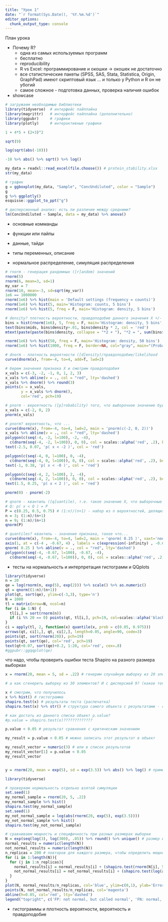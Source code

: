 ```yaml
---
title: "Урок 1"
date: "`r format(Sys.Date(), '%Y.%m.%d')`"
editor_options: 
  chunk_output_type: console
---
```


План урока

* Почему R?
  * одна из самых используемых программ
  * бесплатно
  * reproducibility
  * R vs Excel: программирование и окошки -> окошек не достаточно
  * все статистические пакеты (SPSS, SAS, Stata, Statistica, Origin, GraphPad) имеют скриптовый язык ... и только у Python и R он не убогий
  * самое сложное - подготовка данных, проверка наличия ошибок

* showcase

```r
# загружаем необходимые библиотеки
library(tidyverse)  # интерфейс пайплайна
library(magrittr)   # интерфейс пайплайна (дополнительно)
library(ggpubr)     # графики
library(plotly)     # интерактивные графики

1 + 4*5 + (2+3)^2

sqrt(9)

log(sqrt(abs(-10)))

-10 %>% abs() %>% sqrt() %>% log()

my_data = readxl::read_excel(file.choose()) # protein_stability.xlsx
str(my_data)

# график
g = ggboxplot(my_data, "Sample", "ConcUndiluted", color = "Sample")
g
g %>% ggplotly()
esquisse::ggplot_to_ppt("g")

# дисперсионный анализ: есть ли различие между средними?
lm(ConcUndiluted ~ Sample, data = my_data) %>% anova()
```

* основные комманды


* функции или пайпы
* данные, тайди
* типы переменных, описание
* нормальное распределение, симуляция распределения

```r
# rnorm - генерация рандомных ([r]andom) значений
rnorm(5)
rnorm(6, mean=3, sd=1)
my_var = 7
rnorm(10, mean=-3, sd=sqrt(my_var))
1e6 == 1000000
rnorm(1e6) %>% hist(main = 'Default settings (frequency = counts)')
rnorm(1e6) %>% hist(5, main='Histogram: counts, 5 bins')
rnorm(1e6) %>% hist(5, freq = F, main='Histogram: density, 5 bins')

# density? плотность вероятности, правдоподобие данного значения X +/- delta
bins = hist(rnorm(1e6), 5, freq = F, main='Histogram: density, 5 bins', ylim=c(0, .3), col=scales::alpha('red', .3))
text(bins$mids, bins$density+.01, bins$density * 2, col = 'red')
mtext(paste(paste(bins$density, collapse = "*2 + "), "*2 = ", sum(bins$density * 2)), col = 'red')

rnorm(1e6) %>% hist(50, freq = F, main='Histogram: density, 50 bins')
rnorm(1e6) %>% hist(1000, freq = F, border=NA, col="gray", main="(Probability) density")

# dnorm - плотность вероятности ([d]ensity)/правдоподобие/likelihood
curve(dnorm(x), from=-4, to=4, add=T, lwd=2)

# берем значения признака Х и смотрим правдоподобия
x_vals = c(-3, -2, -1, 0, 1, 2, 3)
x_vals %>% abline(v = ., col = "red", lty='dashed')
x_vals %>% dnorm() %>% round(3)
points(x = x_vals, 
       y = x_vals %>% dnorm(), 
       col='red', pch=19)

# pnorm - вероятность ([p]robability) того, что выборочное значение будет меньше данного значения Х
x_vals = c(-2, 0, 2)
pnorm(x_vals)

# pnorm? вероятность, что ...
curve(dnorm(x), from=-4, to=4, lwd=2, main = 'pnorm(c(-2, 0, 2))')
x_vals %>% abline(v = ., col = "red", lty='dashed')
polygon(c(seq(-4, -2, l=100), -2, -4),
  c(dnorm(seq(-4, -2, l=100)), 0, 0), col = scales::alpha('red', .2), border=NA)
text(-2.5, 0.07, 'p( x < -2 )', col = 'red')

polygon(c(seq(-4, 0, l=100), 0, -4),
  c(dnorm(seq(-4, 0, l=100)), 0, 0), col = scales::alpha('red', .2), border=NA)
text(-1, 0.38, 'p( x < -0 )', col = 'red')

polygon(c(seq(-4, 2, l=100), 2, -4),
  c(dnorm(seq(-4, 2, l=100)), 0, 0), col = scales::alpha('red', .2), border=NA)
text(1.5, 0.25, 'p( x < 2 )', col = 'red')

pnorm(0) - pnorm(-2)

# qnorm - квантиль ([q]uantile), т.е. такое значение Х, что выборочные значения окажутся меньше его с вероятностью P
# Q: p( x < Q ) = P
P = c(0.25, 0.5, 0.75) # (1:n)/(n+1) - набор из n вероятностей, делящих [0, 1] на равные промежутки
n = 3; (1:n)/(n+1)
n = 9; (1:n)/(n+1)
qnorm(P)

# quantiles? квантиль - значение признака, такое что...
curve(dnorm(x), from=-4, to=4, lwd=2, main = 'qnorm( 0.25 )', xaxt='none')
axis(1, at = c(-4 , -0.67, 4) , labels = c(expression(-infinity) , -0.67, expression(infinity) ))
qnorm( 0.25 ) %>% abline(v = ., col = "red", lty='dashed')
polygon(c(seq(-4, -0.67, l=100), -0.67, -4),
  c(dnorm(seq(-4, -0.67, l=100)), 0, 0), col = scales::alpha('red', .2), border=NA)
```

* тесты на нормальность и интерпретация гистограмм и QQplots

```r
library(tidyverse)
n = 20
qe = log(rnorm(n, exp(5), exp(2))) %>% scale() %>% as.numeric()
qt = qnorm((1:n)/(n+1))
plot(qt, sort(qe), ylim=c(-3,3), type='n')
N = 1000
tl = matrix(nrow=N, ncol=n)
for (i in 1:N) {
  tl[i,] = sort(rnorm(n))
  if (i %% 20 == 0) points(qt, tl[i,], pch=19, col=scales::alpha('black', .1))
}
ci = apply(tl, 2, function(x) quantile(x, prob = c(0.05, 0.975)))
arrows(qt, ci[1,], qt, ci[2,], length=0.05, angle=90, code=3)
points(qt, sort(rnorm(20)), pch=19)
points(qt, sort(qe), col='red', pch=19)
text(qt+0.07, sort(qe)+0.2, 1:20, col='red', cex=.8)
#ggpubr::ggqqplot(qe)
```

что надо, чтобы проверить ошибки теста Shapiro на разного размера выборках

```r
x = rnorm(20, mean = 5, sd = .22) # генерим случайную выборку из 20 элементов

# а как сгенерить выборку из 30 элементов? И с дисперсией 9? (какое тогда стандартное отклонение)

x # смотрим, что получилось
x %>% hist() # гистограмма
shapiro.test(x) # результаты теста (распечатка)
shapiro.test(x) %>% str() # структура самого объекта с результатами - список!

# как достать из данного списка объект p.value?
#p.value = shapiro.test(x)?????????????

p.value < 0.05 # результат сравнения с критическим значением

my_result = p.value < 0.05 # можно записать этот результат в объект

my_result_vector = numeric(3) # или в список результатов
my_result_vector[1] = p.value < 0.05 
my_result_vector


y = rnorm(20, mean = exp(5), sd = exp(3.5)) %>% abs() %>% log() # пример очень не нормальной выборки

```


```r
library(tidyverse)

# проверяем нормальность отдельно взятой симуляции
set.seed(1)
my_normal_sample = rnorm(20, 5, .22) 
my_normal_sample %>% hist()
shapiro.test(my_normal_sample)
set.seed(1)
my_not_normal_sample = log(abs(rnorm(20, exp(5), exp(3.5))))
my_not_normal_sample %>% hist()
shapiro.test(my_not_normal_sample)

# сравниваем мощность и специфичность при разных размерах выборки
N = exp(seq(log(3), log(300), .05)) %>% round() %>% unique() # размер выборки
normal_results = numeric(length(N))
not_normal_results = numeric(length(N))
n_replicas = 200 # повторов для каждого размера, чтобы определить мощность
for (i in 1:length(N)){
  for (j in 1:n_replicas){
    normal_results[i] = normal_results[i] + (shapiro.test(rnorm(N[i], 5, .22))$p.value < 0.05)
    not_normal_results[i] = not_normal_results[i] + (shapiro.test(log(abs(rnorm(N[i], exp(5), exp(3.5)))))$p.value > 0.05)
  }
}
plot(N, normal_results/n_replicas, col='blue', ylim=c(0,1), ylab='Error rate')
points(N, not_normal_results/n_replicas, col='magenta')
abline(h=0.05, col='red', lty='dashed')
legend("topright", c('FP: not normal, but called normal', 'FN: normal, but called not normal'), col = c('magenta', 'blue'), pch=c(1,1))
```

* гистограммы и плотность вероятности, вероятность и правдоподобие